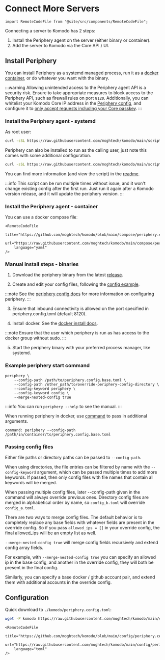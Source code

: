# Connect More Servers

```mdx-code-block
import RemoteCodeFile from "@site/src/components/RemoteCodeFile";
```

Connecting a server to Komodo has 2 steps:

1.  Install the Periphery agent on the server (either binary or container).
2.  Add the server to Komodo via the Core API / UI.

## Install Periphery

You can install Periphery as a systemd managed process, run it as a [docker container](https://github.com/moghtech/komodo/pkgs/container/komodo-periphery), or do whatever you want with the binary.

:::warning
Allowing unintended access to the Periphery agent API is a security risk.
Ensure to take appropriate measures to block access to the Periphery API, such as firewall rules on port `8120`.
Additionally, you can whitelist your Komodo Core IP address in the [Periphery config](https://github.com/moghtech/komodo/blob/main/config/periphery.config.toml#L46),
and configure it to [only accept requests including your Core passkey](https://github.com/moghtech/komodo/blob/main/config/periphery.config.toml#L51).
:::

### Install the Periphery agent - systemd

As root user:
```bash
curl -sSL https://raw.githubusercontent.com/moghtech/komodo/main/scripts/setup-periphery.py | python3
```

Periphery can also be installed to run as the calling user, just note this comes with some additional configuration.

```bash
curl -sSL https://raw.githubusercontent.com/moghtech/komodo/main/scripts/setup-periphery.py | python3 - --user
```

You can find more information (and view the script) in the [readme](https://github.com/moghtech/komodo/tree/main/scripts).

:::info
This script can be run multiple times without issue, and it won't change existing config after the first run. Just run it again after a Komodo version release, and it will update the periphery version.
:::

### Install the Periphery agent - container

You can use a docker compose file:

```mdx-code-block
<RemoteCodeFile
	title="https://github.com/moghtech/komodo/blob/main/compose/periphery.compose.yaml"
	url="https://raw.githubusercontent.com/moghtech/komodo/main/compose/periphery.compose.yaml"
	language="yaml"
/>
```

### Manual install steps - binaries

1.  Download the periphery binary from the latest [release](https://github.com/moghtech/komodo/releases).

2.  Create and edit your config files, following the [config example](https://github.com/moghtech/komodo/blob/main/config/periphery.config.toml).

:::note
See the [periphery config docs](https://docs.rs/komodo_client/latest/komodo_client/entities/config/periphery/index.html)
for more information on configuring periphery.
:::

3.  Ensure that inbound connectivity is allowed on the port specified in periphery.config.toml (default 8120).

4.  Install docker. See the [docker install docs](https://docs.docker.com/engine/install/).

:::note
Ensure that the user which periphery is run as has access to the docker group without sudo.
:::

5.  Start the periphery binary with your preferred process manager, like systemd.

### Example periphery start command

```
periphery \
	--config-path /path/to/periphery.config.base.toml \
	--config-path /other_path/to/override-periphery-config-directory \
	--config-keyword periphery \
	--config-keyword config \
	--merge-nested-config true
```

:::info
You can run `periphery --help` to see the manual.
:::

When running periphery in docker, use [command](https://docs.docker.com/reference/compose-file/services/#command) to pass in additional arguments.
```
command: periphery --config-path /path/in/container/to/periphery.config.base.toml
```

### Passing config files

Either file paths or directory paths can be passed to `--config-path`.

When using directories, the file entries can be filtered by name with the `--config-keyword` argument, which can be passed multiple times to add more keywords. If passed, then only config files with file names that contain all keywords will be merged.

When passing multiple config files, later --config-path given in the command will always override previous ones. Directory config files are merged in alphabetical order by name, so `config_b.toml` will override `config_a.toml`.

There are two ways to merge config files. The default behavior is to completely replace any base fields with whatever fields are present in the override config. So if you pass `allowed_ips = []` in your override config, the final allowed_ips will be an empty list as well.

`--merge-nested-config true` will merge config fields recursively and extend config array fields.

For example, with `--merge-nested-config true` you can specify an allowed ip in the base config, and another in the override config, they will both be present in the final config.

Similarly, you can specify a base docker / github account pair, and extend them with additional accounts in the override config.

## Configuration

Quick download to `./komodo/periphery.config.toml`:
```bash
wget -P komodo https://raw.githubusercontent.com/moghtech/komodo/main/config/periphery.config.toml
```

```mdx-code-block
<RemoteCodeFile
	title="https://github.com/moghtech/komodo/blob/main/config/periphery.config.toml"
	url="https://raw.githubusercontent.com/moghtech/komodo/main/config/periphery.config.toml"
	language="toml"
/>
```
